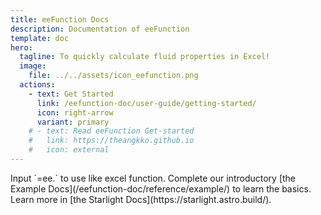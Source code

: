 ```yaml
---
title: eeFunction Docs
description: Documentation of eeFunction
template: doc
hero:
  tagline: To quickly calculate fluid properties in Excel!
  image:
    file: ../../assets/icon_eefunction.png
  actions:
    - text: Get Started
      link: /eefunction-doc/user-guide/getting-started/
      icon: right-arrow
      variant: primary
    # - text: Read eeFunction Get-started
    #   link: https://theangkko.github.io
    #   icon: external
---
```




<CardGrid>
	<Card title="Use function in Excel" icon="pencil">
		Input `=ee.` to use like excel function.
	</Card>
	<Card title="Take a guided tour" icon="add-document">
		Complete our introductory [the Example Docs](/eefunction-doc/reference/example/) to learn the basics.
	</Card>
</CardGrid>
	<Card title="Read the docs" icon="open-book">
		Learn more in [the Starlight Docs](https://starlight.astro.build/).
	</Card>

